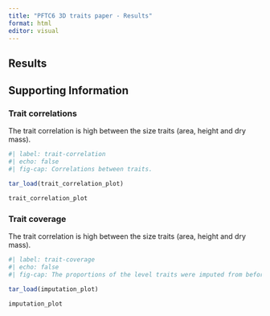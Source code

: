 ```yaml
---
title: "PFTC6 3D traits paper - Results"
format: html
editor: visual
---
```


## Results


## Supporting Information

### Trait correlations

The trait correlation is high between the size traits (area, height and dry mass).

```r
#| label: trait-correlation
#| echo: false
#| fig-cap: Correlations between traits.

tar_load(trait_correlation_plot)

trait_correlation_plot

```



### Trait coverage

The trait correlation is high between the size traits (area, height and dry mass).

```r
#| label: trait-coverage
#| echo: false
#| fig-cap: The proportions of the level traits were imputed from before the bootstrapping procedure; plot (blue), block (green), site (orange) or global (red).

tar_load(imputation_plot)

imputation_plot

```

